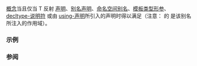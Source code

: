 {{cpp/experimental/reflect/title|Alias}}
{{cpp/experimental/reflect/navbar}}
{{ddcl | since=reflection_ts | header=experimental/reflect | 1=
template&lt; class T &gt;
concept Alias = Named&lt;T&gt; &amp;&amp; ScopedMember&lt;T&gt; &amp;&amp; /* 见下文 */;
}}

{{tt|Alias}} [[cpp/language/constraints|概念]]当且仅当 T 反射 [[cpp/language/typedef|{{tt|typedef}} 声明]]、[[cpp/language/type_alias|别名声明]]、[[cpp/language/namespace_alias|命名空间别名]]、[[cpp/language/template_parameters|模板类型形参]]、[[cpp/language/decltype|decltype-说明符]] 或由 [[cpp/language/using_declaration|using-声明]]所引入的声明时得以满足（注意：{{tt|Alias}} 的 {{tt|Scope}} 是该别名所注入的作用域）。

===示例===
{{todo|examples}}

===参阅===
{{todo|templatization}}